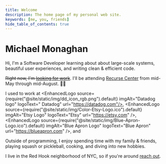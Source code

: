 ```yaml
---
title: Welcome
description: The home page of my personal web site.
keywords: [me, you, friends]
hide_table_of_contents: true
---
```



# Michael Monaghan

Hi, I'm a Software Developer learning about about large-scale systems, beautiful user experiences, and writing clean & efficient code.

~~Right now, I'm [looking for work](./blog/what-im-looking-for)~~. I'll be attending [Recurse Center](https://recurse.com) from mid-May through mid-August. 💪🏻

I used to work at <EnhancedLogo source={require("@site/static/img/dd_icon_rgb.png").default} imgAlt="Datadog logo" logoText=" Datadog" url="https://datadog.com"/>, <EnhancedLogo source={require("@site/static/img/Color-Etsy-Logo.ico").default} imgAlt="Etsy Logo" logoText="Etsy" url="https://etsy.com" />, <EnhancedLogo source={require("@site/static/img/Blue-Apron-Logo.ico").default} imgAlt="Blue Apron Logo" logoText="Blue Apron" url="https://blueapron.com" />, and <EnhancedLogo imgAlt="No Logo Provided" logoText="InterviewJet" url="https://interviewjet.com" />

Outside of programming, I enjoy spending time with my family & friends, playing squash or pickleball, cooking, and diving into new hobbies.

I live in the Red Hook neighborhood of NYC, so if you're around [reach out](./contact/).
